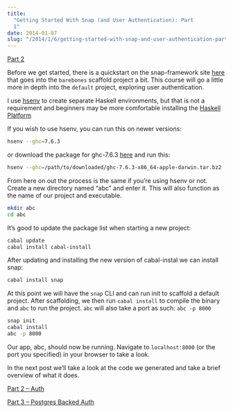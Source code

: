 ```yaml
---
title:
  "Getting Started With Snap (and User Authentication): Part
  1"
date: 2014-01-07
slug: "/2014/1/6/getting-started-with-snap-and-user-authentication-part-1/"
---
```


[Part 2](http://www.christopherbiscardi.com/2014/01/10/getting-started-with-snap-and-user-authentication-part-2/)

Before we get started, there is a quickstart on the
snap-framework site
[here](http://snapframework.com/docs/quickstart) that goes
into the `barebones` scaffold project a bit. This course
will go a little more in depth into the `default` project,
exploring user authentication.

I use [hsenv](https://github.com/Paczesiowa/hsenv) to create
separate Haskell environments, but that is not a requirement
and beginners may be more comfortable installing the
[Haskell Platform](http://www.haskell.org/platform/)

If you wish to use hsenv, you can run this on newer
versions:

```bash
hsenv --ghc=7.6.3
```

or download the package for ghc-7.6.3
[here](http://www.haskell.org/ghc/download_ghc_7_6_3) and
run this:

```bash
hsenv --ghc=/path/to/downloaded/ghc-7.6.3-x86_64-apple-darwin.tar.bz2
```

From here on out the process is the same if you’re using
hsenv or not. Create a new directory named “abc” and enter
it. This will also function as the name of our project and
executable.

```bash
mkdir abc
cd abc
```

It’s good to update the package list when starting a new
project:

```bash
cabal update
cabal install cabal-install
```

After updating and installing the new version of
cabal-instal we can install snap:

```bash
cabal install snap
```

At this point we will have the `snap` CLI and can run init
to scaffold a default project. After scaffolding, we then
run `cabal install` to compile the binary and `abc` to run
the project. `abc` will also take a port as such:
`abc -p 8000`

```bash
snap init
cabal install
abc -p 8000
```

Our app, abc, should now be running. Navigate to
`localhost:8000` (or the port you specified) in your browser
to take a look.

In the next post we’ll take a look at the code we generated
and take a brief overview of what it does.

[Part 2 – Auth](http://www.christopherbiscardi.com/2014/01/10/getting-started-with-snap-and-user-authentication-part-2/)

[Part 3 – Postgres Backed Auth](http://www.christopherbiscardi.com/2014/01/11/getting-started-with-snap-and-user-authentication-part-3/)

